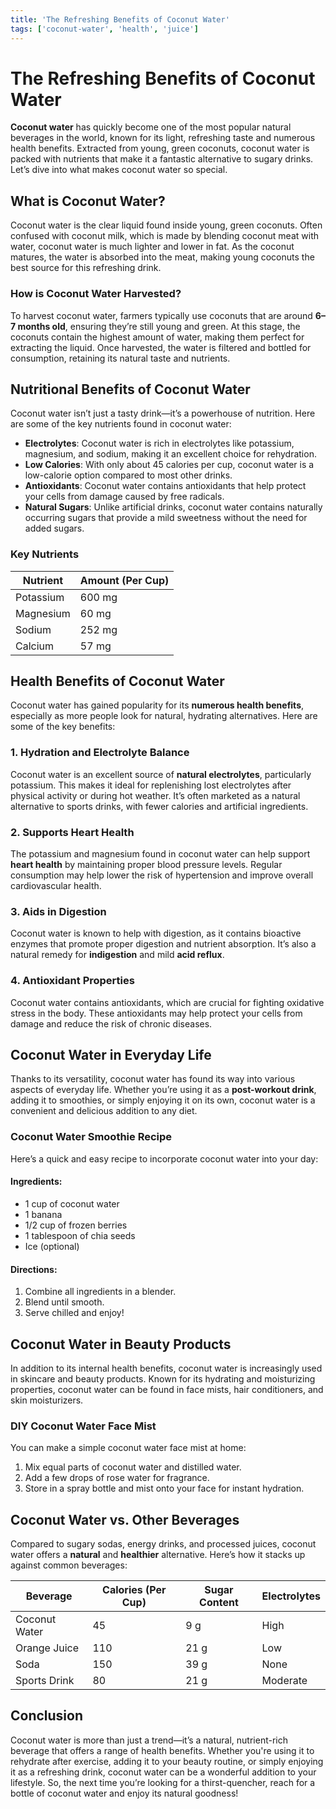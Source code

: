 ```yaml
---
title: 'The Refreshing Benefits of Coconut Water'
tags: ['coconut-water', 'health', 'juice']
---
```


# The Refreshing Benefits of Coconut Water

**Coconut water** has quickly become one of the most popular natural beverages in the world, known for its light, refreshing taste and numerous health benefits. Extracted from young, green coconuts, coconut water is packed with nutrients that make it a fantastic alternative to sugary drinks. Let’s dive into what makes coconut water so special.

## What is Coconut Water?

Coconut water is the clear liquid found inside young, green coconuts. Often confused with coconut milk, which is made by blending coconut meat with water, coconut water is much lighter and lower in fat. As the coconut matures, the water is absorbed into the meat, making young coconuts the best source for this refreshing drink.

### How is Coconut Water Harvested?

To harvest coconut water, farmers typically use coconuts that are around **6–7 months old**, ensuring they’re still young and green. At this stage, the coconuts contain the highest amount of water, making them perfect for extracting the liquid. Once harvested, the water is filtered and bottled for consumption, retaining its natural taste and nutrients.

## Nutritional Benefits of Coconut Water

Coconut water isn’t just a tasty drink—it’s a powerhouse of nutrition. Here are some of the key nutrients found in coconut water:

- **Electrolytes**: Coconut water is rich in electrolytes like potassium, magnesium, and sodium, making it an excellent choice for rehydration.
- **Low Calories**: With only about 45 calories per cup, coconut water is a low-calorie option compared to most other drinks.
- **Antioxidants**: Coconut water contains antioxidants that help protect your cells from damage caused by free radicals.
- **Natural Sugars**: Unlike artificial drinks, coconut water contains naturally occurring sugars that provide a mild sweetness without the need for added sugars.

### Key Nutrients

| Nutrient       | Amount (Per Cup) |
| -------------- | ---------------- |
| Potassium      | 600 mg           |
| Magnesium      | 60 mg            |
| Sodium         | 252 mg           |
| Calcium        | 57 mg            |

## Health Benefits of Coconut Water

Coconut water has gained popularity for its **numerous health benefits**, especially as more people look for natural, hydrating alternatives. Here are some of the key benefits:

### 1. Hydration and Electrolyte Balance

Coconut water is an excellent source of **natural electrolytes**, particularly potassium. This makes it ideal for replenishing lost electrolytes after physical activity or during hot weather. It’s often marketed as a natural alternative to sports drinks, with fewer calories and artificial ingredients.

### 2. Supports Heart Health

The potassium and magnesium found in coconut water can help support **heart health** by maintaining proper blood pressure levels. Regular consumption may help lower the risk of hypertension and improve overall cardiovascular health.

### 3. Aids in Digestion

Coconut water is known to help with digestion, as it contains bioactive enzymes that promote proper digestion and nutrient absorption. It’s also a natural remedy for **indigestion** and mild **acid reflux**.

### 4. Antioxidant Properties

Coconut water contains antioxidants, which are crucial for fighting oxidative stress in the body. These antioxidants may help protect your cells from damage and reduce the risk of chronic diseases.

## Coconut Water in Everyday Life

Thanks to its versatility, coconut water has found its way into various aspects of everyday life. Whether you’re using it as a **post-workout drink**, adding it to smoothies, or simply enjoying it on its own, coconut water is a convenient and delicious addition to any diet.

### Coconut Water Smoothie Recipe

Here’s a quick and easy recipe to incorporate coconut water into your day:

#### Ingredients:
- 1 cup of coconut water
- 1 banana
- 1/2 cup of frozen berries
- 1 tablespoon of chia seeds
- Ice (optional)

#### Directions:
1. Combine all ingredients in a blender.
2. Blend until smooth.
3. Serve chilled and enjoy!

## Coconut Water in Beauty Products

In addition to its internal health benefits, coconut water is increasingly used in skincare and beauty products. Known for its hydrating and moisturizing properties, coconut water can be found in face mists, hair conditioners, and skin moisturizers.

### DIY Coconut Water Face Mist

You can make a simple coconut water face mist at home:

1. Mix equal parts of coconut water and distilled water.
2. Add a few drops of rose water for fragrance.
3. Store in a spray bottle and mist onto your face for instant hydration.

## Coconut Water vs. Other Beverages

Compared to sugary sodas, energy drinks, and processed juices, coconut water offers a **natural** and **healthier** alternative. Here’s how it stacks up against common beverages:

| Beverage          | Calories (Per Cup) | Sugar Content | Electrolytes |
| ----------------- | ------------------ | ------------- | ------------ |
| Coconut Water     | 45                 | 9 g           | High         |
| Orange Juice      | 110                | 21 g          | Low          |
| Soda              | 150                | 39 g          | None         |
| Sports Drink      | 80                 | 21 g          | Moderate     |

## Conclusion

Coconut water is more than just a trend—it’s a natural, nutrient-rich beverage that offers a range of health benefits. Whether you're using it to rehydrate after exercise, adding it to your beauty routine, or simply enjoying it as a refreshing drink, coconut water can be a wonderful addition to your lifestyle. So, the next time you’re looking for a thirst-quencher, reach for a bottle of coconut water and enjoy its natural goodness!
